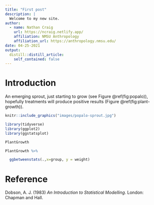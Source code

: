 ```yaml
---
title: "First post"
description: |
  Welcome to my new site.
author:
  - name: Nathan Craig 
    url: https://ncraig.netlify.app/
    affiliation: NMSU Anthropology
    affiliation_url: https://anthropology.nmsu.edu/
date: 04-25-2021
output:
  distill::distill_article:
    self_contained: false
---
```


# Introduction

An emerging sprout, just starting to grow (see Figure \@ref(fig:popalo)), hopefully treatments will produce positive results (Figure \@ref(fig:plant-growth)).

```r
knitr::include_graphics("images/popalo-sprout.jpg")
```

```r
library(tidyverse)
library(ggplot2)
library(ggstatsplot)
```

```r
PlantGrowth
```

```r
PlantGrowth %>% 

  ggbetweenstats(.,x=group, y = weight)
```

# Reference

Dobson, A. J. (1983) *An Introduction to Statistical Modelling*. London: Chapman and Hall.

